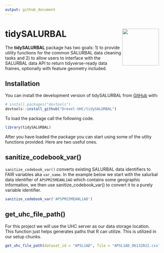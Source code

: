 ```yaml
---
output: github_document
---
```


<!-- README.md is generated from README.Rmd. Please edit that file -->


# tidySALURBAL <img src="man/figures/tidySALURBAL.png" align="right" alt="" width="120" />

<!-- badges: start -->
<!-- badges: end -->

The **tidySALURBAL** package has two goals: 1) to provide utility functions for the common SALURBAL data cleaning tasks and 2) to allow users to interface with the SALURBAL data API to return tidyverse-ready data frames, optionally with feature geometry included.

## Installation

You can install the development version of tidySALURBAL from [GitHub](https://github.com/) with:

``` r
# install.packages("devtools")
devtools::install_github("Drexel-UHC/tidySALURBAL")
```
To load the package call the following code.

```r
library(tidySALURBAL)
```

After you have loaded the package you can start using some of the utlity functions provided. Here are two useful ones. 

## sanitize_codebook_var()

  `sanitize_codebook_var()` converts existing SALURBAL data identifiers to FAIR variables aka `var_name`. In the example below we start with the salurbal data identifier of `APSPM25MEANL1AD` which contains some geographic information, we then use sanitize_codebook_var() to convert it to a purely variable identifier.


```r
sanitize_codebook_var('APSPM25MEANL1AD')
```



## get_uhc_file_path()

For this project we will use the UHC server as our data storage location. This function just helps generates paths that R can utilize. This is utilized in our setup chunks. 

```r
get_uhc_file_path(dataset_id = "APSL1AD", file = "APSL1AD_06132022.csv")
```


 
